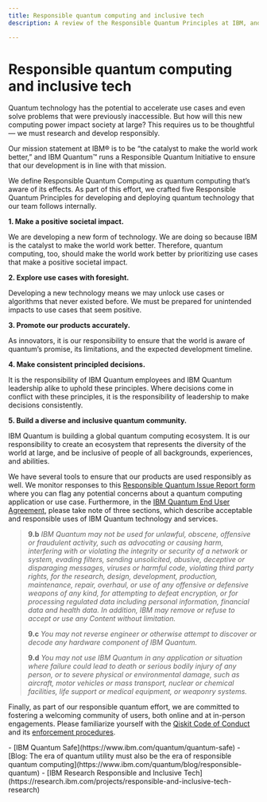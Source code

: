 ```yaml
---
title: Responsible quantum computing and inclusive tech
description: A review of the Responsible Quantum Principles at IBM, and how to report a Responsible Quantum Issue

---
```


# Responsible quantum computing and inclusive tech

Quantum technology has the potential to accelerate use cases and even solve problems that were previously inaccessible. But how will this new computing power impact society at large? This requires us to be thoughtful — we must research and develop responsibly. 

Our mission statement at IBM&reg; is to be “the catalyst to make the world work better,” and IBM Quantum&trade; runs a Responsible Quantum Initiative to ensure that our development is in line with that mission. 

We define Responsible Quantum Computing as quantum computing that’s aware of its effects. As part of this effort, we crafted five Responsible Quantum Principles for developing and deploying quantum technology that our team follows internally. 

**1. Make a positive societal impact.**

We are developing a new form of technology. We are doing so because IBM is the catalyst to make the world work better. Therefore, quantum computing, too, should make the world work better by prioritizing use cases that make a positive societal impact.

**2. Explore use cases with foresight.**

Developing a new technology means we may unlock use cases or algorithms that never existed before. We must be prepared for unintended impacts to use cases that seem positive.

**3. Promote our products accurately.**

As innovators, it is our responsibility to ensure that the world is aware of quantum’s promise, its limitations, and the expected development timeline.

**4. Make consistent principled decisions.**

It is the responsibility of IBM Quantum employees and IBM Quantum leadership alike to uphold these principles. Where decisions come in conflict with these principles, it is the responsibility of leadership to make decisions consistently.

**5. Build a diverse and inclusive quantum community.**

IBM Quantum is building a global quantum computing ecosystem. It is our responsibility to create an ecosystem that represents the diversity of the world at large, and be inclusive of people of all backgrounds, experiences, and abilities.

We have several tools to ensure that our products are used responsibly as well. We monitor responses to this [Responsible Quantum Issue Report form](https://airtable.com/app1Nb37drhJb4ljK/shrHQJBat48X3WmfA) where you can flag any potential concerns about a quantum computing application or use case. Furthermore, in the [IBM Quantum End User Agreement](https://quantum.ibm.com/terms), please take note of three sections, which describe acceptable and responsible uses of IBM Quantum technology and services. 

> **9.b** *IBM Quantum may not be used for unlawful, obscene, offensive or fraudulent activity, such as advocating or causing harm, interfering with or violating the integrity or security of a network or system, evading filters, sending unsolicited, abusive, deceptive or disparaging messages, viruses or harmful code, violating third party rights, for the research, design, development, production, maintenance, repair, overhaul, or use of any offensive or defensive weapons of any kind, for attempting to defeat encryption, or for processing regulated data including personal information, financial data and health data. In addition, IBM may remove or refuse to accept or use any Content without limitation.*
>
> **9.c** *You may not reverse engineer or otherwise attempt to discover or decode any hardware component of IBM Quantum.*
>
> **9.d** *You may not use IBM Quantum in any application or situation where failure could lead to death or serious bodily injury of any person, or to severe physical or environmental damage, such as aircraft, motor vehicles or mass transport, nuclear or chemical facilities, life support or medical equipment, or weaponry systems.*

Finally, as part of our responsible quantum effort, we are committed to fostering a welcoming community of users, both online and at in-person engagements. Please familiarize yourself with the [Qiskit Code of Conduct](/open-source/code-of-conduct) and its [enforcement procedures](/open-source/code-of-conduct#responsibilities-enforcement).

<Admonition type="tip" title="Learn more">
    - [IBM Quantum Safe](https://www.ibm.com/quantum/quantum-safe)
    - [Blog: The era of quantum utility must also be the era of responsible quantum computing](https://www.ibm.com/quantum/blog/responsible-quantum)
    - [IBM Research Responsible and Inclusive Tech](https://research.ibm.com/projects/responsible-and-inclusive-tech-research)
</Admonition>